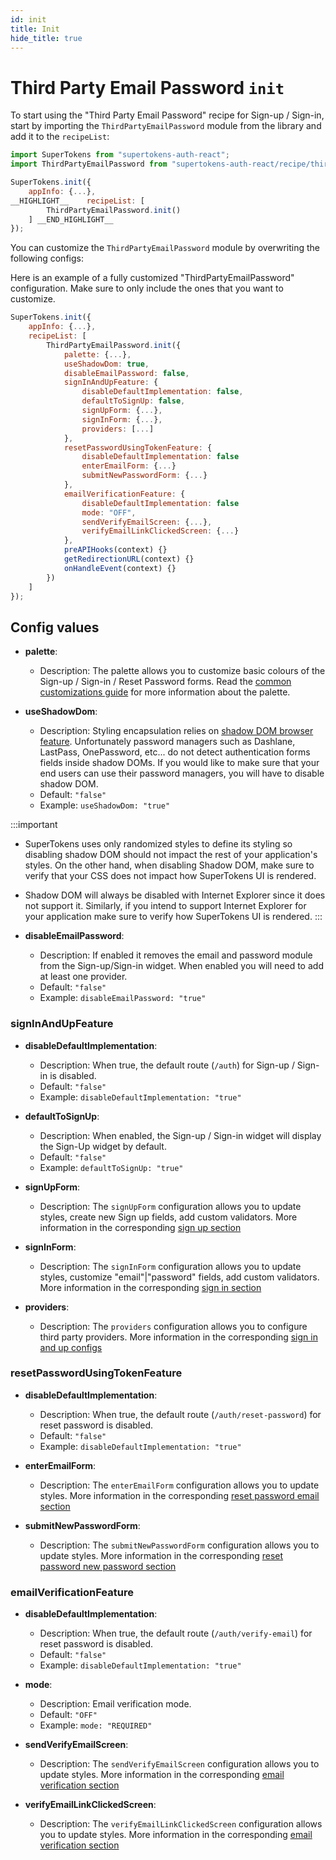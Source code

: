 ```yaml
---
id: init
title: Init
hide_title: true
---
```


# Third Party Email Password `init`

To start using the "Third Party Email Password" recipe for Sign-up / Sign-in, start by importing the `ThirdPartyEmailPassword` module from the library and add it to the `recipeList`:

```js
import SuperTokens from "supertokens-auth-react";
import ThirdPartyEmailPassword from "supertokens-auth-react/recipe/thirdpartyemailpassword";

SuperTokens.init({
    appInfo: {...},
__HIGHLIGHT__    recipeList: [
        ThirdPartyEmailPassword.init()
    ] __END_HIGHLIGHT__
});
```

You can customize the `ThirdPartyEmailPassword` module by overwriting the following configs:



Here is an example of a fully customized "ThirdPartyEmailPassword" configuration. Make sure to only include the ones that you want to customize.

```js
SuperTokens.init({
    appInfo: {...},
    recipeList: [
        ThirdPartyEmailPassword.init({
            palette: {...},
            useShadowDom: true,
            disableEmailPassword: false,
            signInAndUpFeature: {
                disableDefaultImplementation: false,
                defaultToSignUp: false,
                signUpForm: {...},
                signInForm: {...},
                providers: [...]
            },
            resetPasswordUsingTokenFeature: {
                disableDefaultImplementation: false
                enterEmailForm: {...}
                submitNewPasswordForm: {...}
            },
            emailVerificationFeature: {
                disableDefaultImplementation: false
                mode: "OFF",
                sendVerifyEmailScreen: {...},
                verifyEmailLinkClickedScreen: {...}
            },
            preAPIHooks(context) {}
            getRedirectionURL(context) {}
            onHandleEvent(context) {}
        })
    ]
});
```

## Config values

- **palette**:
    - Description: The palette allows you to customize basic colours of the Sign-up / Sign-in / Reset Password forms. Read the [common customizations guide](/docs/thirdpartyemailpassword/common-customizations/styling/changing-colours) for more information about the palette.

- **useShadowDom**:
    - Description: Styling encapsulation relies on <a href="https://developer.mozilla.org/en-US/docs/Web/Web_Components/Using_shadow_DOM" target="_blank" rel="noreferer noopener">shadow DOM browser feature</a>. Unfortunately password managers such as Dashlane, LastPass, OnePassword, etc... do not detect authentication forms fields inside shadow DOMs. If you would like to make sure that your end users can use their password managers, you will have to disable shadow DOM. 
    - Default: ```"false"```
    - Example: ```useShadowDom: "true"```


:::important
- SuperTokens uses only randomized styles to define its styling so disabling shadow DOM  should not impact the rest of your application's styles. On the other hand, when disabling Shadow DOM, make sure to verify that your CSS does not impact how SuperTokens UI is rendered.
- Shadow DOM will always be disabled with Internet Explorer since it does not support it. Similarly, if you intend to support Internet Explorer for your application make sure to verify how SuperTokens UI is rendered.
:::

- **disableEmailPassword**:
    - Description: If enabled it removes the email and password module from the Sign-up/Sign-in widget. When enabled you will need to add at least one provider.
    - Default: `"false"`
    - Example: `disableEmailPassword: "true"`


### signInAndUpFeature

- **disableDefaultImplementation**: 
    - Description: When true, the default route (`/auth`) for Sign-up / Sign-in is disabled.
    - Default: ```"false"```
    - Example: ```disableDefaultImplementation: "true"```

- **defaultToSignUp**: 
    - Description: When enabled, the Sign-up / Sign-in widget will display the Sign-Up widget by default.
    - Default: ```"false"```
    - Example: ```defaultToSignUp: "true"```


- **signUpForm**:
    - Description: The `signUpForm` configuration allows you to update styles, create new Sign up fields, add custom validators. More information in the corresponding [sign up section](./config/sign-up)

- **signInForm**:
    - Description: The `signInForm` configuration allows you to update styles, customize "email"|"password" fields, add custom validators. More information in the corresponding [sign in section](./config/sign-in)

- **providers**:
    - Description: The `providers` configuration allows you to configure third party providers. More information in the corresponding [sign in and up configs](./config/sign-in-and-up)


### resetPasswordUsingTokenFeature

- **disableDefaultImplementation**: 
    - Description: When true, the default route (`/auth/reset-password`) for reset password is disabled.
    - Default: ```"false"```
    - Example: ```disableDefaultImplementation: "true"```

- **enterEmailForm**:
    - Description: The `enterEmailForm` configuration allows you to update styles. More information in the corresponding [reset password email section](./config/reset-password#enteremailform-config-values)

- **submitNewPasswordForm**:
    - Description: The `submitNewPasswordForm` configuration allows you to update styles. More information in the corresponding [reset password new password section](./config/reset-password#submitnewpasswordform-config-values)

### emailVerificationFeature

- **disableDefaultImplementation**: 
    - Description: When true, the default route (`/auth/verify-email`) for reset password is disabled.
    - Default: ```"false"```
    - Example: ```disableDefaultImplementation: "true"```

- **mode**:
    - Description: Email verification mode.
    - Default: ```"OFF"```
    - Example: ```mode: "REQUIRED"```

- **sendVerifyEmailScreen**:
    - Description: The `sendVerifyEmailScreen` configuration allows you to update styles. More information in the corresponding [email verification section](./config/email-verification#sendverifyemailscreen-config-values)

- **verifyEmailLinkClickedScreen**:
    - Description: The `verifyEmailLinkClickedScreen` configuration allows you to update styles. More information in the corresponding [email verification section](./config/email-verification#verifyemaillinkclickedscreen-config-values)